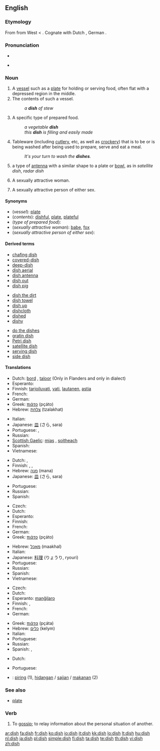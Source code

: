 {{wikipedia}}
==English==

===Etymology===
From {{etyl|ang}} {{term|disc|lang=ang}} from West {{proto|Germanic|disk(s)|lang=en}} < {{etyl|la}} {{term|discus|lang=la}}.  Cognate with Dutch {{term|disch||table|lang=nl}}, German {{term|Tisch||table|lang=de}}.

===Pronunciation===
* {{IPA|/dɪʃ/}}
* {{audio|en-us-dish.ogg|Audio (US)}}
*: {{rhymes|ɪʃ}}

===Noun===
{{en-noun|es}}

# A [[vessel]] such as a [[plate]] for holding or serving food, often flat with a depressed region in the middle.
# The contents of such a vessel.
#: ''a '''dish''' of stew''
# A specific type of prepared food.
#: ''a vegetable '''dish'''''
#: ''this '''dish''' is filling and easily made''
# {{in plural}} Tableware (including [[cutlery]], etc, as well as [[crockery]]) that is to be or is being washed after being used to prepare, serve and eat a meal.
#: ''It's your turn to wash the '''dishes'''.''
# a type of [[antenna]] with a similar shape to a plate or [[bowl]], as in ''satellite dish'', ''radar dish''
# {{slang}} A sexually attractive woman.
# {{context|British|slang}} A sexually attractive person of either sex.

====Synonyms====
* (''vessel''): [[plate]]
* (''contents''): [[dishful]], [[plate]], [[plateful]]
* (''type of prepared food''):
* (''sexually attractive woman''): [[babe]], [[fox]]
* (''sexually attractive person of either sex''):

====Derived terms====
{{rel-top3|Derived terms}}
* [[chafing dish]]
* [[covered-dish]]
* [[deep-dish]]
* [[dish aerial]]
* [[dish antenna]]
* [[dish out]]
* [[dish pig]]
{{rel-mid3}}
* [[dish the dirt]]
* [[dish towel]]
* [[dish up]]
* [[dishcloth]]
* [[dished]]
* [[dishy]]
{{rel-mid3}}
* [[do the dishes]]
* [[gratin dish]]
* [[Petri dish]]
* [[satellite dish]]
* [[serving dish]]
* [[side dish]]
{{rel-bottom}}

====Translations====
{{trans-top|vessel for holding/serving food}}
* Dutch: [[bord]] {{n}}, [[taloor]] {{f}} (Only in Flanders and only in dialect)
* Esperanto: {{t-|eo|telero|xs=Esperanto}}
* Finnish: [[tarjoiluvati]], [[vati]], [[lautanen]], [[astia]]
* French: {{t+|fr|assiette|f}}
* German: {{t+|de|Teller|m}}
* Greek: [[πιάτο]] {{n}} (pçáto)
* Hebrew: [[צלחת]] (tzalakhat) {{f}}
{{trans-mid}}
* Italian: {{t+|it|piatto|m}}
* Japanese: [[皿]] (さら, sara)
* Portuguese: {{t+|pt|prato|m}}, {{t+|pt|louça}}
* Russian: {{t+|ru|тарелка|f|sc=Cyrl}}
* [[Scottish Gaelic]]: [[mias]] {{f}}, [[soitheach]] {{f}}
* Spanish: {{t+|es|plato|m}}
* Vietnamese: {{t+|vi|đĩa|xs=Vietnamese}}
{{trans-bottom}}

{{trans-top|contents of such a vessel}}
* Dutch: {{t+|nl|bord|n}}, {{t+|nl|gerecht|n}}
* Finnish: {{t-|fi|vadillinen}}, {{t-|fi|lautasellinen}}, {{t-|fi|astiallinen}}
* Hebrew: [[מנה]] (mana) {{f}}
* Japanese: [[皿]] (さら, sara)
{{trans-mid}}
* Portuguese: {{t+|pt|prato|m}}
* Russian: {{t+|ru|блюдо|n|sc=Cyrl}}
* Spanish: {{t+|es|plato|m}}
{{trans-bottom}}

{{trans-top|specific type of food}}
* Czech: {{t-|cs|pokrm|m}}
* Dutch: {{t+|nl|gerecht|n}}
* Esperanto: {{t-|eo|manĝaĵo|xs=Esperanto}}
* Finnish: {{t-|fi|ruokalaji}}
* French: {{t+|fr|plat|m}}
* German: {{t+|de|Gericht|n}}
* Greek: [[πιάτο]] {{n}} (pçáto)
{{trans-mid}}
* Hebrew: [[מאכל]] (maakhal) {{m}}
* Italian: {{t+|it|piatto|m}}
* Japanese: [[料理]] (りょうり, ryouri)
* Portuguese: {{t+|pt|prato|m}}
* Russian: {{t+|ru|блюдо|n|sc=Cyrl}}
* Spanish: {{t+|es|plato|m}}
* Vietnamese: {{t+|vi|món|xs=Vietnamese}}
{{trans-bottom}}

{{trans-top|tableware to be/being washed}}
* Czech: {{t-|cs|nádobí|n}}
* Dutch: {{t+|nl|vaat|m}}
* Esperanto: [[manĝilaro]]
* Finnish: {{t+|fi|astia|p|alt=astiat}}, {{t+|fi|tiski|p|alt=tiskit}}
* French: {{t+|fr|vaisselle|f}}
* German: {{t+|de|Geschirr|n}}
{{trans-mid}}
* Greek: [[πιάτα]] {{n|p}} (pçáta)
* Hebrew: [[כלים]] (kelym) {{m|p}}
* Italian: {{t+|it|piatto|m|p|alt=piatti}}
* Portuguese: {{t+|pt|louça|f}}
* Russian: {{t+|ru|посуда|f|p|sc=Cyrl}}
* Spanish: {{t-|es|vajilla|f}}, {{t-|es|loza|f}}
{{trans-bottom}}

{{trans-top|slang: sexually attractive woman}}
<!--Note: put SLANG terms in this table, where these exist-->
* Dutch: {{t+|nl|stoot|f}}
{{trans-mid}}
* Portuguese: {{t-|pt|gostosa|f}}
{{trans-bottom}}

{{trans-top|slang: sexually attractive person of either sex}}
<!--Note: put SLANG terms in this table, where these exist-->
{{trans-mid}}
{{trans-bottom}}

<!--Remove this section once all of the translations below have been moved into the tables above.-->
{{checktrans-top}}
* {{ttbc|Indonesian}}: [[piring]] (1), [[hidang]]an / [[saji]]an / [[makan]]an (2)
{{trans-bottom}}

===See also===
* [[plate]]

===Verb===
{{en-verb|dish|es}}

# To [[gossip]]; to relay information about the personal situation of another.

[[ar:dish]]
[[fa:dish]]
[[fr:dish]]
[[ko:dish]]
[[io:dish]]
[[it:dish]]
[[kk:dish]]
[[lo:dish]]
[[lt:dish]]
[[hu:dish]]
[[nl:dish]]
[[ja:dish]]
[[pl:dish]]
[[simple:dish]]
[[fi:dish]]
[[ta:dish]]
[[te:dish]]
[[th:dish]]
[[vi:dish]]
[[zh:dish]]